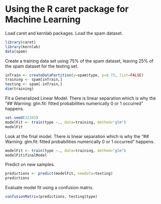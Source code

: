 # Using the R caret package for Machine Learning 

Load caret and kernlab packages. Load the spam dataset. 
```r
library(caret)
library(kernlab)
data(spam)
```

Create a training data set using 75% of the spam dataset, leaving 25% of the spam dataset for the testing set. 
```r
inTrain <- createDataPartition(y=spam$type, p=0.75, list=FALSE)
training <- spam[inTrain,]
testing <- spam[-inTrain,]
dim(training)
```

Fit a Generalized Linear Model. There is linear separation which is why the "## Warning: glm.fit: fitted probabilities numerically 0 or 1 occurred" happens. 
```r
set.seed(32343)
modelFit <- train(type ~., data=training, method="glm")
modelFit
```

Look at the final model. There is linear separation which is why the "## Warning: glm.fit: fitted probabilities numerically 0 or 1 occurred" happens. 
```r
modelFit <- train(type ~., data=training, method="glm")
modelFit$finalModel
```

Predict on new samples.
```r
predictions <- predict(modelFit, newdata=testing)
predictions
```

Evaluate model fit using a confusion matrix. 
```r
confusionMatrix(predictions, testing$type)
```






